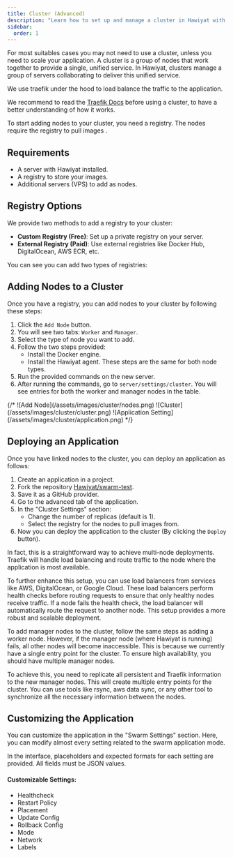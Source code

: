 ```yaml
---
title: Cluster (Advanced)
description: "Learn how to set up and manage a cluster in Hawiyat with docker swarm."
sidebar:
  order: 1
---
```



For most suitables cases you may not need to use a cluster, unless you need to scale your application.
A cluster is a group of nodes that work together to provide a single, unified service. In Hawiyat, clusters manage a group of servers collaborating to deliver this unified service.

We use traefik under the hood to load balance the traffic to the application.


We recommend to read the [Traefik Docs](https://doc.traefik.io/traefik/routing/providers/swarm/) before using a cluster, to have a better understanding of how it works.

To start adding nodes to your cluster, you need a registry. The nodes require the registry to pull images .

## Requirements

- A server with Hawiyat installed.
- A registry to store your images.
- Additional servers (VPS) to add as nodes.

## Registry Options

We provide two methods to add a registry to your cluster:

- **Custom Registry (Free)**: Set up a private registry on your server.
- **External Registry (Paid)**: Use external registries like Docker Hub, DigitalOcean, AWS ECR, etc.


You can see you can add two types of registries:

<ImageZoom  src="/assets/images/cluster/registry.png" width={800} height={630} alt='home og image' className="rounded-lg" />


## Adding Nodes to a Cluster

Once you have a registry, you can add nodes to your cluster by following these steps:

1. Click the `Add Node` button.
2. You will see two tabs: `Worker` and `Manager`.
3. Select the type of node you want to add.
4. Follow the two steps provided:
   - Install the Docker engine.
   - Install the Hawiyat agent. These steps are the same for both node types.
5. Run the provided commands on the new server.
6. After running the commands, go to `server/settings/cluster`. You will see entries for both the worker and manager nodes in the table.

<ImageZoom  src="/assets/images/cluster/nodes.png" width={800} height={630} alt='home og image' className="rounded-lg" />
<ImageZoom  src="/assets/images/cluster/cluster.png" width={800} height={630} alt='home og image' className="rounded-lg" />
<ImageZoom  src="/assets/images/cluster/application.png" width={800} height={630} alt='home og image' className="rounded-lg" />
{/* ![Add Node](/assets/images/cluster/nodes.png)
![Cluster](/assets/images/cluster/cluster.png)
![Application Setting](/assets/images/cluster/application.png) */}

## Deploying an Application

Once you have linked nodes to the cluster, you can deploy an application as follows:

1. Create an application in a project.
2. Fork the repository [Hawiyat/swarm-test](https://github.com/Hawiyat/swarm-test).
3. Save it as a GitHub provider.
4. Go to the advanced tab of the application.
5. In the "Cluster Settings" section:
   - Change the number of replicas (default is 1).
   - Select the registry for the nodes to pull images from.
6. Now you can deploy the application to the cluster (By clicking the `Deploy` button).


In fact, this is a straightforward way to achieve multi-node deployments. Traefik will handle load balancing and route traffic to the node where the application is most available.

To further enhance this setup, you can use load balancers from services like AWS, DigitalOcean, or Google Cloud. These load balancers perform health checks before routing requests to ensure that only healthy nodes receive traffic. If a node fails the health check, the load balancer will automatically route the request to another node. This setup provides a more robust and scalable deployment.

To add manager nodes to the cluster, follow the same steps as adding a worker node. However, if the manager node (where Hawiyat is running) fails, all other nodes will become inaccessible. This is because we currently have a single entry point for the cluster. To ensure high availability, you should have multiple manager nodes.

To achieve this, you need to replicate all persistent and Traefik information to the new manager nodes. This will create multiple entry points for the cluster. You can use tools like rsync, aws data sync, or any other tool to synchronize all the necessary information between the nodes.


## Customizing the Application

You can customize the application in the "Swarm Settings" section. Here, you can modify almost every setting related to the swarm application mode.

In the interface, placeholders and expected formats for each setting are provided. All fields must be JSON values.

#### Customizable Settings:

- Healthcheck
- Restart Policy
- Placement
- Update Config
- Rollback Config
- Mode
- Network
- Labels

<ImageZoom  src="/assets/images/cluster/swarm-settings.png" width={800} height={630} alt='home og image' className="rounded-lg" />
